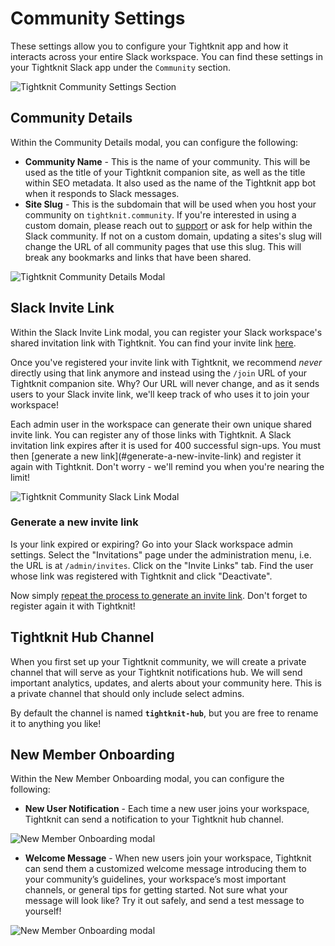 
# Community Settings

These settings allow you to configure your Tightknit app and how it interacts across your entire Slack workspace.
You can find these settings in your Tightknit Slack app under the `Community` section.

![Tightknit Community Settings Section](/slack-administration/community-settings.png)

## Community Details

Within the Community Details modal, you can configure the following:

- **Community Name** - This is the name of your community.
  This will be used as the title of your Tightknit companion site, as well as the title within SEO metadata. It also used as the name of the Tightknit app bot when it responds to Slack messages.
- **Site Slug** - This is the subdomain that will be used when you host your community on `tightknit.community`.
  <Callout type="info" emoji="ℹ️">
    If you're interested in using a custom domain, please reach out to
    [support](mailto:support@tightknit.ai) or ask for help within the Slack
    community.
  </Callout>
  <Callout type="warning" emoji="⚠️">
    If not on a custom domain, updating a sites's slug will change the URL of
    all community pages that use this slug. This will break any bookmarks and
    links that have been shared.
  </Callout>

![Tightknit Community Details Modal](/slack-administration/community-details-modal.png)

## Slack Invite Link

Within the Slack Invite Link modal, you can register your Slack workspace's shared invitation link with Tightknit. You can find your invite link [here](https://slack.com/help/articles/201330256-Invite-new-members-to-your-workspace#share-an-invitation-link).

Once you've registered your invite link with Tightknit, we recommend _never_ directly using that link anymore and instead using the `/join` URL of your Tightknit companion site. Why? Our URL will never change, and as it sends users to your Slack invite link, we'll keep track of who uses it to join your workspace!

<Callout type="info">
  Each admin user in the workspace can generate their own unique shared invite
  link. You can register any of those links with Tightknit.
</Callout>

<Callout type="warning" emoji="⚠️">
  A Slack invitation link expires after it is used for 400 successful sign-ups.
  You must then [generate a new link](#generate-a-new-invite-link) and register
  it again with Tightknit. Don't worry - we'll remind you when you're nearing
  the limit!
</Callout>

![Tightknit Community Slack Link Modal](/slack-administration/slack-invite-link-modal.png)

### Generate a new invite link

Is your link expired or expiring? Go into your Slack workspace admin settings. Select the "Invitations" page under the administration menu, i.e. the URL is at `/admin/invites`. Click on the "Invite Links" tab. Find the user whose link was registered with Tightknit and click "Deactivate".

Now simply [repeat the process to generate an invite link](https://slack.com/help/articles/201330256-Invite-new-members-to-your-workspace#share-an-invitation-link). Don't forget to register again it with Tightknit!

## Tightknit Hub Channel

When you first set up your Tightknit community, we will create a private channel that will serve as your Tightknit notifications hub. We will send important analytics, updates, and alerts about your community here. This is a private channel that should only include select admins.

By default the channel is named **`tightknit-hub`**, but you are free to rename it to anything you like!

## New Member Onboarding

Within the New Member Onboarding modal, you can configure the following:

- **New User Notification** - Each time a new user joins your workspace, Tightknit can send a notification to your Tightknit hub channel.

![New Member Onboarding modal](/slack-administration/new-member-notification.png)

- **Welcome Message** - When new users join your workspace, Tightknit can send them a customized welcome message introducing them to your community’s guidelines, your workspace’s most important channels, or general tips for getting started. Not sure what your message will look like? Try it out safely, and send a test message to yourself!

![New Member Onboarding modal](/slack-administration/new-member-onboarding-modal.png)
